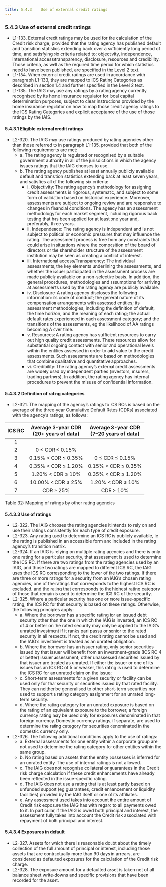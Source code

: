 ```yaml
---
title: 5.4.3	Use of external credit ratings
---
```

### 5.4.3	Use of external credit ratings
- L1-133. External credit ratings may be used for the calculation of the Credit risk charge, provided that the rating agency has published default and transition statistics extending back over a sufficiently long period of time, and satisfying six criteria related to: objectivity, independence, international access/transparency, disclosure, resources and credibility. Those criteria, as well as the required time period for which statistics need to have been published, are specified in the Level 2 text.
- L1-134. When external credit ratings are used in accordance with paragraph L1-133, they are mapped to ICS Rating Categories as described in section 1.4 and further specified in the Level 2 text.
- L1-135. The IAIG may use any ratings by a rating agency currently recognised by its home insurance regulator for local capital determination purposes, subject to clear instructions provided by the home insurance regulator on how to map those credit agency ratings to the ICS Rating Categories and explicit acceptance of the use of those ratings by the IAIS.

#### 5.4.3.1	Eligible external credit ratings
- L2-320. The IAIG may use ratings produced by rating agencies other than those referred to in paragraph L1-135, provided that both of the following requirements are met:
    - a.	The rating agency is regulated or recognised by a suitable government authority in all of the jurisdictions in which the agency issues ratings that the IAIG chooses to use.
    - b.	The rating agency publishes at least annually publicly available default and transition statistics extending back at least seven years, and satisfies all of the following six criteria:
      - i.	Objectivity: The rating agency’s methodology for assigning credit assessments is rigorous, systematic, and subject to some form of validation based on historical experience. Moreover, assessments are subject to ongoing review and are responsive to changes in financial conditions. The agency has an assessment methodology for each market segment, including rigorous back testing that has been applied for at least one year and, preferably, three years.
      - ii.	Independence: The rating agency is independent and is not subject to political or economic pressures that may influence the rating. The assessment process is free from any constraints that could arise in situations where the composition of the board of directors or the shareholder structure of the assessment institution may be seen as creating a conflict of interest.
      - iii.	International access/Transparency: The individual assessments, the key elements underlining the assessments, and whether the issuer participated in the assessment process are made publicly available on a non-selective basis. In addition, the general procedures, methodologies and assumptions for arriving at assessments used by the rating agency are publicly available.
      - iv.	Disclosure: A rating agency discloses the following information: its code of conduct; the general nature of its compensation arrangements with assessed entities; its assessment methodologies, including the definition of default, the time horizon, and the meaning of each rating; the actual default rates experienced in each assessment category; and the transitions of the assessments, eg the likelihood of AA ratings becoming A over time.
      - v.	Resources: A rating agency has sufficient resources to carry out high quality credit assessments. These resources allow for substantial ongoing contact with senior and operational levels within the entities assessed in order to add value to the credit assessments. Such assessments are based on methodologies that combine qualitative and quantitative approaches.
      - vi.	Credibility: The rating agency’s external credit assessments are widely used by independent parties (investors, insurers, trading partners). In addition, the rating agency has internal procedures to prevent the misuse of confidential information.

#### 5.4.3.2	Definition of rating categories
- L2-321. The mapping of the agency’s ratings to ICS RCs is based on the average of the three-year Cumulative Default Rates (CDRs) associated with the agency’s ratings, as follows:

| ICS RC | Average 3-year CDR<br/> (20+ years of data)| Average 3-year CDR<br/> (7–20 years of data) |
|:------:|:-------------------:|:---------------------:|
| 1      |                      |                       |
| 2      | 0 ≤ CDR ≤ 0.15%      |                       |
| 3      | 0.15% < CDR ≤ 0.35%  | 0 ≤ CDR ≤ 0.15%       |
| 4      | 0.35% < CDR ≤ 1.20%  | 0.15% < CDR ≤ 0.35%   |
| 5      | 1.20% < CDR ≤ 10%    | 0.35% < CDR ≤ 1.20%   |
| 6      | 10.00% < CDR ≤ 25%   | 1.20% < CDR ≤ 10%     |
| 7      | CDR > 25%            | CDR > 10%             |

<GCaption>Table 32: Mapping of ratings by other rating agencies</GCaption>


#### 5.4.3.3	Use of ratings
- L2-322. The IAIG chooses the rating agencies it intends to rely on and use their ratings consistently for each type of credit exposure.
- L2-323. Any rating used to determine an ICS RC is publicly available, ie the rating is published in an accessible form and included in the rating agency’s transition matrix.
- L2-324. If an IAIG is relying on multiple rating agencies and there is only one rating for a particular security, that assessment is used to determine the ICS RC. If there are two ratings from the rating agencies used by an IAIG, and those two ratings are mapped to different ICS RC, the IAIG uses the ICS RC corresponding to the lower of the two ratings. If there are three or more ratings for a security from an IAIG’s chosen rating agencies, one of the ratings that corresponds to the highest ICS RC is excluded, and the rating that corresponds to the highest rating category of those that remain is used to determine the ICS RC of the security.
- L2-325. Where a particular security has one or more issue-specific rating, the ICS RC for that security is based on these ratings. Otherwise, the following principles apply:
    - a.	Where the borrower has a specific rating for an issued debt security other than the one in which the IAIG is invested, an ICS RC of 4 or better on the rated security may only be applied to the IAIG’s unrated investment if it ranks pari passu or senior to the rated security in all respects. If not, the credit rating cannot be used and the IAIG’s investment is treated as an unrated obligation.
    - b.	Where the borrower has an issuer rating, only senior securities issued by that issuer will benefit from an investment-grade (ICS RC 4 or better) issuer assessment; other unassessed securities issued by that issuer are treated as unrated. If either the issuer or one of its issues has an ICS RC of 5 or weaker, this rating is used to determine the ICS RC for an unrated claim on the issuer.
    - c.	Short-term assessments for a given security or facility can be used only for that security or securities issued by that rated facility. They can neither be generalised to other short-term securities nor used to support a rating category assignment for an unrated long-term security.
    - d.	Where the rating category for an unrated exposure is based on the rating of an equivalent exposure to the borrower, a foreign currency rating may be used only for exposures denominated in that foreign currency. Domestic currency ratings, if separate, are used to determine the rating category for securities denominated in the domestic currency only.
- L2-326. The following additional conditions apply to the use of ratings:
    - a.	External assessments for one entity within a corporate group are not used to determine the rating category for other entities within the same group.
    - b.	No rating based on assets that the entity possesses is inferred for an unrated entity. The use of internal ratings is not allowed.
    - c.	The IAIG does not recognise collateral or guarantees in the Credit risk charge calculation if these credit enhancements have already been reflected in the issue-specific rating.
    - d.	The IAIG does not use a rating that is at least partly based on unfunded support (eg guarantees, credit enhancement or liquidity facilities) provided by the IAIG itself or one of its affiliates.
    - e.	Any assessment used takes into account the entire amount of Credit risk exposure the IAIG has with regard to all payments owed to it. In particular, if the IAIG is owed both principal and interest, the assessment fully takes into account the Credit risk associated with repayment of both principal and interest.

#### 5.4.3.4	Exposures in default
- L2-327. Assets for which there is reasonable doubt about the timely collection of the full amount of principal or interest, including those assets that are contractually more than 90 days in arrears, are considered as defaulted exposures for the calculation of the Credit risk charge.
- L2-328. The exposure amount for a defaulted asset is taken net of all balance sheet write-downs and specific provisions that have been recorded for the asset.
